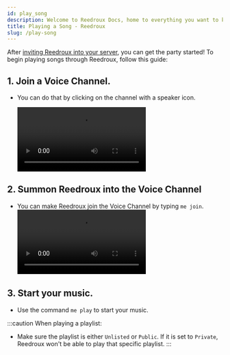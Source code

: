 ```yaml
---
id: play_song
description: Welcome to Reedroux Docs, home to everything you want to know about Reedroux. You will be able to find out almost everything about Reedroux here.
title: Playing a Song - Reedroux
slug: /play-song
---
```



After [inviting Reedroux into your server](/adding-reedroux), you can get the party started! To begin playing songs through Reedroux, follow this guide:

## 1. Join a Voice Channel.

- You can do that by clicking on the channel with a speaker icon.

  ![Joining a Voice Channel](/img/connect.mp4)

## 2. Summon Reedroux into the Voice Channel

- You can make Reedroux join the Voice Channel by typing `me join`.
  ![Joining a Voice Channel](/img/connect.mp4)

## 3. Start your music.

- Use the command `me play` to start your music.


:::caution When playing a playlist:

- Make sure the playlist is either `Unlisted` or `Public`. If it is set to `Private`, Reedroux won't be able to play that specific playlist.
:::


